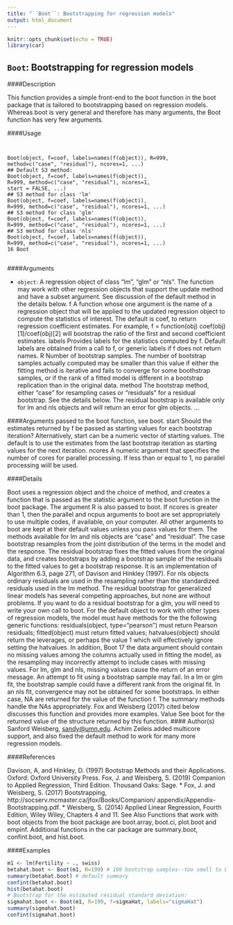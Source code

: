 ```yaml
---
title: "``Boot``: Bootstrapping for regression models"
output: html_document
---
```


```r
knitr::opts_chunk$set(echo = TRUE)
library(car)
```


## ``Boot``: Bootstrapping for regression models

####Description

This function provides a simple front-end to the boot function in the boot package that is tailored
to bootstrapping based on regression models. Whereas boot is very general and therefore has many
arguments, the Boot function has very few arguments.

####Usage
<pre><code>

Boot(object, f=coef, labels=names(f(object)), R=999,
method=c("case", "residual"), ncores=1, ...)
## Default S3 method:
Boot(object, f=coef, labels=names(f(object)),
R=999, method=c("case", "residual"), ncores=1,
start = FALSE, ...)
## S3 method for class 'lm'
Boot(object, f=coef, labels=names(f(object)),
R=999, method=c("case", "residual"), ncores=1, ...)
## S3 method for class 'glm'
Boot(object, f=coef, labels=names(f(object)),
R=999, method=c("case", "residual"), ncores=1, ...)
## S3 method for class 'nls'
Boot(object, f=coef, labels=names(f(object)),
R=999, method=c("case", "residual"), ncores=1, ...)
16 Boot

</code></pre>

####Arguments

* `` object ``:   A regression object of class "lm", "glm" or "nls". The function may work with
other regression objects that support the update method and have a subset
argument. See discussion of the default method in the details below.
f A function whose one argument is the name of a regression object that will be
applied to the updated regression object to compute the statistics of interest.
The default is coef, to return regression coefficient estimates. For example,
f = function(obj) coef(obj)[1]/coef(obj)[2] will bootstrap the ratio of
the first and second coefficient estimates.
labels Provides labels for the statistics computed by f. Default labels are obtained from
a call to f, or generic labels if f does not return names.
R Number of bootstrap samples. The number of bootstrap samples actually computed
may be smaller than this value if either the fitting method is iterative and
fails to converge for some boothstrap samples, or if the rank of a fitted model is
different in a bootstrap replication than in the original data.
method The bootstrap method, either “case” for resampling cases or “residuals” for a
residual bootstrap. See the details below. The residual bootstrap is available
only for lm and nls objects and will return an error for glm objects.
... 
</code></pre>

####Arguments
 passed to the boot function, see boot.
start Should the estimates returned by f be passed as starting values for each bootstrap
iteration? Alternatively, start can be a numeric vector of starting values. The
default is to use the estimates from the last bootstrap iteration as starting values
for the next iteration.
ncores A numeric argument that specifies the number of cores for parallel processing.
If less than or equal to 1, no parallel processing wiill be used.

####Details

Boot uses a regression object and the choice of method, and creates a function that is passed as
the statistic argument to the boot function in the boot package. The argument R is also passed
to boot. If ncores is greater than 1, then the parallel and ncpus arguments to boot are set
appropriately to use multiple codes, if available, on your computer. All other arguments to boot are
kept at their default values unless you pass values for them.
The methods available for lm and nls objects are “case” and “residual”. The case bootstrap resamples
from the joint distribution of the terms in the model and the response. The residual bootstrap
fixes the fitted values from the original data, and creates bootstraps by adding a bootstrap sample of
the residuals to the fitted values to get a bootstrap response. It is an implementation of Algorithm
6.3, page 271, of Davison and Hinkley (1997). For nls objects ordinary residuals are used in the
resampling rather than the standardized residuals used in the lm method. The residual bootstrap for
generalized linear models has several competing approaches, but none are without problems. If you
want to do a residual bootstrap for a glm, you will need to write your own call to boot.
For the default object to work with other types of regression models, the model must have methods
for the the following generic functions: residuals(object, type="pearson") must return
Pearson residuals; fitted(object) must return fitted values; hatvalues(object) should return
the leverages, or perhaps the value 1 which will effectively ignore setting the hatvalues. In addition,
Boot 17
the data argument should contain no missing values among the columns actually used in fitting the
model, as the resampling may incorrectly attempt to include cases with missing values. For lm, glm
and nls, missing values cause the return of an error message.
An attempt to fit using a bootstrap sample may fail. In a lm or glm fit, the bootstrap sample could
have a different rank from the original fit. In an nls fit, convergence may not be obtained for some
bootstraps. In either case, NA are returned for the value of the function f. The summary methods
handle the NAs appropriately.
Fox and Weisberg (2017) cited below discusses this function and provides more examples.
Value
See boot for the returned value of the structure returned by this function.
#### Author(s)
Sanford Weisberg, <sandy@umn.edu>. Achim Zeileis added multicore support, and also fixed the
default method to work for many more regression models.

####References

Davison, A, and Hinkley, D. (1997) Bootstrap Methods and their Applications. Oxford: Oxford
University Press.
Fox, J. and Weisberg, S. (2019) Companion to Applied Regression, Third Edition. Thousand Oaks:
Sage.
* Fox, J. and Weisberg, S. (2017) Bootstrapping, http://socserv.mcmaster.ca/jfox/Books/Companion/
appendix/Appendix-Bootstrapping.pdf.
* Weisberg, S. (2014) Applied Linear Regression, Fourth Edition, Wiley Wiley, Chapters 4 and 11.
See Also
Functions that work with boot objects from the boot package are boot.array, boot.ci, plot.boot
and empinf. Additional functions in the car package are summary.boot, confint.boot, and
hist.boot.

####Examples

```r

m1 <- lm(Fertility ~ ., swiss)
betahat.boot <- Boot(m1, R=199) # 199 bootstrap samples--too small to be useful
summary(betahat.boot) # default summary
confint(betahat.boot)
hist(betahat.boot)
# Bootstrap for the estimated residual standard deviation:
sigmahat.boot <- Boot(m1, R=199, f=sigmaHat, labels="sigmaHat")
summary(sigmahat.boot)
confint(sigmahat.boot)
```

